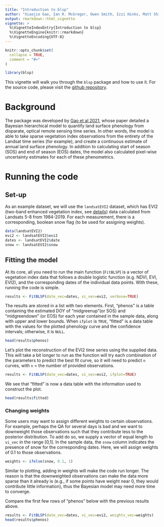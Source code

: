 ```yaml
---
title: "Introduction to blsp"
author: "Xiaojie Gao, Ian R. McGregor, Owen Smith, Izzi Hinks, Matt Shisler"
output: rmarkdown::html_vignette
vignette: >
  %\VignetteIndexEntry{Introduction to blsp}
  %\VignetteEngine{knitr::rmarkdown}
  %\VignetteEncoding{UTF-8}
---
```


```r
knitr::opts_chunk$set(
  collapse = TRUE,
  comment = "#>"
)
```

```r
library(blsp)
```

This vignette will walk you through the `blsp` package and how to use it. For the source code, please visit the [github repository](https://github.com/ncsuSEAL/Bayesian_LSP).

# Background
The package was developed by [Gao et al 2021](https://www.sciencedirect.com/science/article/pii/S0034425721002029?via%3Dihub), whose paper detailed a Bayesian hierarchical model to quantify land surface phenology from disparate, optical remote sensing time series. In other words, the model is able to take sparse vegetation index observations from the entirety of the Landsat time series (for example), and create a continuous estimate of annual land surface phenology. In addition to calculating start of season (SOS) and end of season (EOS) dates, the model also calculated pixel-wise uncertainty estimates for each of these phenometrics.

# Running the code
## Set-up
As an example dataset, we will use the `landsatEVI2` dataset, which has EVI2 (two-band enhanced vegetation index, see [details](https://en.wikipedia.org/wiki/Enhanced_vegetation_index)) data calculated from Landsats 5-8 from 1984-2019. For each measurement, there is a corresponding, boolean snow flag (to be used for assigning weights).
```r
data(landsatEVI2)
evi2 <- landsatEVI2$evi2
dates <- landsatEVI2$date
snow <- landsatEVI2$snow
```

## Fitting the model
At its core, all you need to run the main function (`FitBLSP`) is a vector of vegetation index data that follows a double logistic function (e.g. NDVI, EVI, EVI2), and the corresponding dates of the individual data points. With these, running the code is simple.
```r
results <- FitBLSP(date_vec=dates, vi_vec=evi2, verbose=TRUE)
```

The results are stored in a list with two elements. First, "phenos" is a table containing the estimated DOY of "midgreenup"(or SOS) and "midgreendown" (or EOS) for each year contained in the sample data, along with upper and lower bounds. When `ifplot` is `TRUE`, "fitted" is a data table with the values for the plotted phenology curve and the confidence intervals; otherwise, it is `NULL`.
```r
head(results$phenos)
```

Let's plot the reconstruction of the EVI2 time series using the supplied data. This will take a bit longer to run as the function will try each combination of the parameters to predict the best fit curve, so it will need to predict `n` curves, with `n` = the number of provided observations.
```r
results <- FitBLSP(date_vec=dates, vi_vec=evi2, ifplot=TRUE)
```

We see that "fitted" is now a data table with the information used to construct the plot.
```r
head(results$fitted)
```

### Changing weights
Some users may want to assign different weights to certain observations. For example, perhaps the QA for several days is bad and we want to downweight those observations such that they contribute less to the posterior distribution. To add do so, we supply a vector of equal length to `vi_vec` in the range [0,1]. In the sample data, the `snow` column indicates the presence of snow for the corresponding dates. Here, we will assign weights of 0.1 to those observations.
```r
weights <- ifelse(snow, 0.1, 1)
```

Similar to plotting, adding in weights will make the code run longer. The reason is that the downweighted observations can make the data more sparse than it already is (e.g., if some points have weight near 0, they would contribute little information), thus the Bayesian model may need more time to converge.

Compare the first few rows of "phenos" below with the previous results above.
```r
results <- FitBLSP(date_vec=dates, vi_vec=evi2, weights_vec=weights)
head(results$phenos)
```
